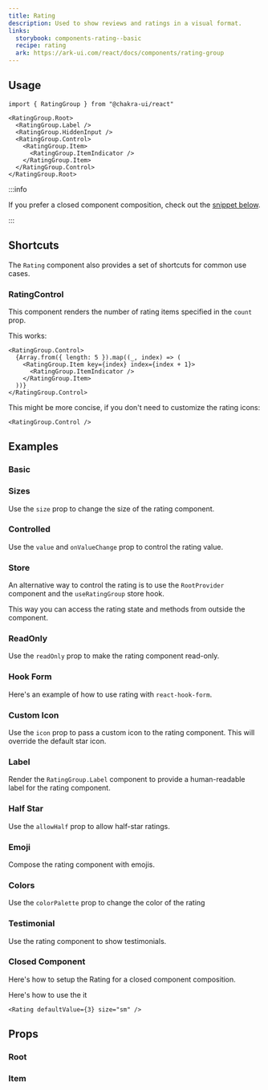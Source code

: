 ```yaml
---
title: Rating
description: Used to show reviews and ratings in a visual format.
links:
  storybook: components-rating--basic
  recipe: rating
  ark: https://ark-ui.com/react/docs/components/rating-group
---
```


<ExampleTabs name="rating-basic" />

## Usage

```tsx
import { RatingGroup } from "@chakra-ui/react"
```

```tsx
<RatingGroup.Root>
  <RatingGroup.Label />
  <RatingGroup.HiddenInput />
  <RatingGroup.Control>
    <RatingGroup.Item>
      <RatingGroup.ItemIndicator />
    </RatingGroup.Item>
  </RatingGroup.Control>
</RatingGroup.Root>
```

:::info

If you prefer a closed component composition, check out the
[snippet below](#closed-component).

:::

## Shortcuts

The `Rating` component also provides a set of shortcuts for common use cases.

### RatingControl

This component renders the number of rating items specified in the `count` prop.

This works:

```tsx
<RatingGroup.Control>
  {Array.from({ length: 5 }).map((_, index) => (
    <RatingGroup.Item key={index} index={index + 1}>
      <RatingGroup.ItemIndicator />
    </RatingGroup.Item>
  ))}
</RatingGroup.Control>
```

This might be more concise, if you don't need to customize the rating icons:

```tsx
<RatingGroup.Control />
```

## Examples

### Basic

<ExampleTabs name="rating-basic" />

### Sizes

Use the `size` prop to change the size of the rating component.

<ExampleTabs name="rating-with-sizes" />

### Controlled

Use the `value` and `onValueChange` prop to control the rating value.

<ExampleTabs name="rating-controlled" />

### Store

An alternative way to control the rating is to use the `RootProvider` component
and the `useRatingGroup` store hook.

This way you can access the rating state and methods from outside the component.

<ExampleTabs name="rating-with-store" />

### ReadOnly

Use the `readOnly` prop to make the rating component read-only.

<ExampleTabs name="rating-with-readonly" />

### Hook Form

Here's an example of how to use rating with `react-hook-form`.

<ExampleTabs name="rating-with-hook-form" />

### Custom Icon

Use the `icon` prop to pass a custom icon to the rating component. This will
override the default star icon.

<ExampleTabs name="rating-with-custom-icon" />

### Label

Render the `RatingGroup.Label` component to provide a human-readable label for
the rating component.

<ExampleTabs name="rating-with-label" />

### Half Star

Use the `allowHalf` prop to allow half-star ratings.

<ExampleTabs name="rating-with-half" />

### Emoji

Compose the rating component with emojis.

<ExampleTabs name="rating-emoji" />

### Colors

Use the `colorPalette` prop to change the color of the rating

<ExampleTabs name="rating-with-colors" />

### Testimonial

Use the rating component to show testimonials.

<ExampleTabs name="rating-in-testimonial" />

### Closed Component

Here's how to setup the Rating for a closed component composition.

<ExampleCode name="rating-closed-component" />

Here's how to use the it

```tsx
<Rating defaultValue={3} size="sm" />
```

## Props

### Root

<PropTable component="RatingGroup" part="Root" />

### Item

<PropTable component="RatingGroup" part="Item" />
